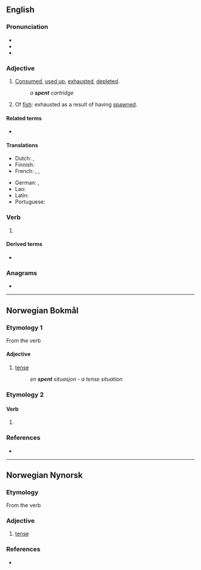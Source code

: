 ==English==

===Pronunciation===
* {{IPA|en|/ˈspɛnt/}}
* {{audio|en|en-us-spent.ogg|Audio (US)}}
* {{rhymes|en|ɛnt}}

===Adjective===
{{en-adj|-}}

# [[consumed|Consumed]], [[used up]], [[exhaust]]ed, [[deplete]]d.
#: ''a '''spent''' cartridge''
# Of [[fish]]: exhausted as a result of having [[spawn]]ed.

====Related terms====
* {{l|en|spent force}}

====Translations====
{{trans-top|used up}}
* Dutch: {{t+|nl|vermoeid}}, {{t+|nl|uitgeput}}
* Finnish: {{t+|fi|käytetty}}
* French: {{t+|fr|épuisé}}, {{t+|fr|fatigué}}, {{t+|fr|éreinté}}
{{trans-mid}}
* German: {{t+|de|leer}}, {{t+|de|aufgebraucht}}
* Lao: {{t|lo|ໝົດ}}
* Latin: {{t|la|effētus}}
* Portuguese: {{t+|pt|usada}}
{{trans-bottom}}

===Verb===
{{head|en|verb form}}

# {{en-past of|spend}}

====Derived terms====
* {{l|en|ill-spent}}

===Anagrams===
* {{anagrams|en|a=enpst|Pents|pents}}

----

==Norwegian Bokmål==

===Etymology 1===
From the verb {{m|nb|spenne}}

====Adjective====
{{head|nb|adjective|neuter singular|spent|definite singular and plural|spente}}

# [[tense]]
#: ''en '''spent''' situasjon - a tense situation''

===Etymology 2===

====Verb====
{{nb-verb-form}}

# {{inflection of|nb|spenne||past|part}}

===References===
* {{R:The Bokmål Dictionary}}

----

==Norwegian Nynorsk==

===Etymology===
From the verb {{m|nn|spenne}}

===Adjective===
{{head|nn|adjective|neuter singular|spent|definite singular and plural|spente}}

# [[tense]]

===References===
* {{R:The Nynorsk Dictionary}}